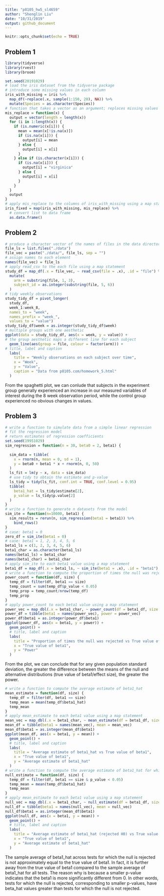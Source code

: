 ```yaml
---
title: "p8105_hw5_sl4659"
author: "Shenglin Liu"
date: "10/31/2019"
output: github_document
---
```


```r
knitr::opts_chunk$set(echo = TRUE)
```

## Problem 1
```r
library(tidyverse)
library(rvest)
library(broom)

set.seed(20191029)
# load the iris dataset from the tidyverse package 
# introduce some missing values in each column
iris_with_missing = iris %>% 
  map_df(~replace(.x, sample(1:150, 20), NA)) %>%
  mutate(Species = as.character(Species))
# function that takes a vector as an argument; replaces missing values using the rules instructed
mis_replace = function(x) {
  output = vector(length = length(x))
  for (i in 1:length(x)) {
    if (is.numeric(x[i])) {
      mean = mean(x[!is.na(x)])
      if (is.na(x[i])) {
        output[i] = mean
      } else {
        output[i] = x[i]
      }
    } else if (is.character(x[i])) {
      if (is.na(x[i])) {
        output[i] = "virginica"
      } else {
        output[i] = x[i]
      }
    }
  }
  output
}
# apply mis_replace to the columns of iris_with_missing using a map statement
iris_fixed = map(iris_with_missing, mis_replace) %>%
  # convert list to data frame
  as.data.frame()
```

## Problem 2
```r
# produce a character vector of the names of files in the data directory
file_ls = list.files("./data")
file_vec = paste("./data/", file_ls, sep = "")
# assign names to each element
names(file_vec) = file_ls
# apply read_csv to the each file using a map statement
study_df = map_df(.x = file_vec, ~ read_csv(file = .x), .id = "file") %>%
  mutate(
    arm = substring(file, 1, 3),
    subject_id = as.integer(substring(file, 5, 6))
  )
# tidy weekly observations
study_tidy_df = pivot_longer(
  study_df, 
  week_1:week_8,
  names_to = "week", 
  names_prefix = "week_",
  values_to = "value")
study_tidy_df$week = as.integer(study_tidy_df$week)
# multiple groups with one aesthetic
ggplot(data = study_tidy_df, aes(x = week, y = value)) + 
# the group aesthetic maps a different line for each subject
  geom_line(aes(group = file, colour = factor(arm))) +
# title, label and caption
  labs(
    title = "Weekly observations on each subject over time",
    x = "Week",
    y = "Value",
    caption = "Data from p8105.com/homework_5.html"
  )
```

From the spaghetti plot, we can conlude that subjects in the experiment group generally experienced an increase in our measured variables of interest during the 8 week observation period, while the control group experienced no obvious changes in values.

## Problem 3
```r
# write a function to simulate data from a simple linear regression
# fit the regression model
# return estimates of regression coefficients
set.seed(19951029)
sim_regression = function(n = 30, beta0 = 2, beta1) {
  
  sim_data = tibble(
    x = rnorm(n, mean = 0, sd = 1),
    y = beta0 + beta1 * x + rnorm(n, 0, 50)
  )
  ls_fit = lm(y ~ x, data = sim_data)
  # use tidy to obtain the estimate and p-value
  ls_tidy = tidy(ls_fit, conf.int = TRUE, conf.level = 0.95)
  tibble(
    beta1_hat = ls_tidy$estimate[2],
    p_value = ls_tidy$p.value[2]
  )
}
# write a function to generate n datasets from the model
sim_ite = function(n=10000, beta1) {
  sim_results = rerun(n, sim_regression(beta1 = beta1)) %>% 
    bind_rows()
}
# case: beta1 = 0
zero_df = sim_ite(beta1 = 0)
# case: beta1 = 1, 2, 3, 4, 5, 6
beta1_ls = c(1, 2, 3, 4, 5, 6)
beta1_char = as.character(beta1_ls)
names(beta1_ls) = beta1_char
names(beta1_char) = beta1_char
# apply sim_ite to each beta1 value using a map statement
beta1_df = map_df(.x = beta1_ls, ~ sim_ite(beta1 = .x), .id = "beta1")
# write a function to compute the proportion of times the null was rejected
power_count = function(df, size) {
  temp_df = filter(df, beta1 == size)
  temp_count = sum(temp_df$p_value < 0.05)
  temp_prop = temp_count/nrow(temp_df)
  temp_prop
}
# apply power_count to each beta1 value using a map statement
power_vec = map_dbl(.x = beta1_char, ~ power_count(df = beta1_df, size = .x), .id = "beta1")
power_df = tibble(beta1 = names(power_vec), power = power_vec)
power_df$beta1 = as.integer(power_df$beta1)
ggplot(power_df, aes(x = beta1, y = power)) + 
  geom_point() +
  # title, label and caption
  labs(
    title = "Proportion of times the null was rejected vs True value of beta1",
    x = "True value of beta1",
    y = "Power"
  )
```

From the plot, we can conclude that for any given population standard deviation, the greater the difference between the means of the null and alternative distributions (true value of beta1/effect size), the greater the power.

```r
# write a function to compute the average estimate of beta1_hat
mean_estimate = function(df, size) {
  temp_df = filter(df, beta1 == size)
  temp_mean = mean(temp_df$beta1_hat)
  temp_mean
}
# apply mean_estimate to each beta1 value using a map statement
mean_vec = map_dbl(.x = beta1_char, ~ mean_estimate(df = beta1_df, size = .x), .id = "beta1")
mean_df = tibble(beta1 = names(mean_vec), mean = mean_vec)
mean_df$beta1 = as.integer(mean_df$beta1)
ggplot(mean_df, aes(x = beta1, y = mean)) + 
  geom_point() +
  # title, label and caption
  labs(
    title = "Average estimate of beta1_hat vs True value of beta1",
    x = "True value of beta1",
    y = "Average estimate of beta1_hat"
  )
# write a function to compute the average estimate of beta1_hat for which the null was rejected
null_estimate = function(df, size) {
  temp_df = filter(df, beta1 == size & p_value < 0.05)
  temp_mean = mean(temp_df$beta1_hat)
  temp_mean
}
# apply mean_estimate to each beta1 value using a map statement
null_vec = map_dbl(.x = beta1_char, ~ null_estimate(df = beta1_df, size = .x), .id = "beta1")
null_df = tibble(beta1 = names(null_vec), mean = null_vec)
null_df$beta1 = as.integer(mean_df$beta1)
ggplot(null_df, aes(x = beta1, y = mean)) + 
  geom_point() +
  # title, label and caption
  labs(
    title = "Average estimate of beta1_hat (rejected H0) vs True value of beta1",
    x = "True value of beta1",
    y = "Average estimate of beta1_hat"
  )
```

The sample average of beta1_hat across tests for which the null is rejected is not approximately equal to the true value of beta1. In fact, it is further away from the true value of beta1 compared to the sample average of beta1_hat for all tests. The reason why is because a smaller p-value indicates that the beta1 is more significantly different from 0. In other words, tests for which the null is rejected, corresponding to smaller p-values, have beta_hat values greater than tests for which the null is not rejected.




